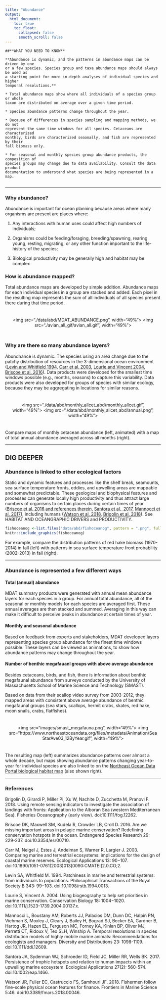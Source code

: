 ```yaml
---
title: "Abundance"
output:
  html_document:
    toc: true
    toc_float:
      collapsed: false
      smooth_scroll: false
---
```

<script defer src="https://use.fontawesome.com/releases/v5.0.13/js/all.js" integrity="sha384-xymdQtn1n3lH2wcu0qhcdaOpQwyoarkgLVxC/wZ5q7h9gHtxICrpcaSUfygqZGOe" crossorigin="anonymous"></script>

<link rel="stylesheet" href="https://use.fontawesome.com/releases/v5.0.13/css/all.css" integrity="sha384-DNOHZ68U8hZfKXOrtjWvjxusGo9WQnrNx2sqG0tfsghAvtVlRW3tvkXWZh58N9jp" crossorigin="anonymous">

```block

##**WHAT YOU NEED TO KNOW**  

**Abundance is dynamic, and the patterns in abundance maps can be driven by one 
or a few species. Species group and taxa abundance maps should always be used as 
a starting point for more in-depth analyses of individual species and higher 
temporal resolutions.**  

* Total abundance maps show where all individuals of a species group or whole 
taxon are distributed on average over a given time period.

* Species abundance patterns change throughout the year.  

* Because of differences in species sampling and mapping methods, we do not 
represent the same time windows for all species. Cetaceans are characterized 
monthly, birds are characterized seaonally, and fish are represented by their 
fall biomass only.  

* For seasonal and monthly species group abundance products, the composition of 
species groups may change due to data availability. Consult the data product 
documentation to understand what species are being represented in a map.  


```

***
### Why abundance?

Abundance is important for ocean planning because areas where many organisms are 
present are places where:  

1. Any interactions with human uses could affect high numbers of individuals;  

2. Organisms could be feeding/foraging, breeding/spawning, rearing young, resting, 
migrating, or any other function important to the life-history of the species;  

3. Biological productivity may be generally high and habitat may be complex  

### How is abundance mapped?
Total abundance maps are developed by simple addition. Abundance maps for each 
individual species in a group are stacked and added. Each pixel in the resulting 
map represents the sum of all individuals of all species present there during 
that time period.  

<div style="text-align: center; padding: 10px">
<img src="./data/abd/MDAT_ABUNDANCE.png", width="49%"> 
<img src="./avian_all_gif/avian_all.gif", width="49%">
</div>  

### Why are there so many abundance layers?
Abundnance is dynamic. The species using an area change due to the patchy 
distribution of resources in the 3-dimensional ocean environment 
([Levin and Whitfield 1994](#references), [Carr et al. 2003](#references), 
[Lourie and Vincent 2004](#references), [Briscoe et al. 2016](#references)). 
Data products were developed for the smallest time windows possible (e.g.,
months, seasons) to capture this variability. Data products were also developed 
for groups of species with similar ecology, because they may be aggregating in 
locations for similar reasons.  

<div style="text-align: center; padding: 10px">
<img src="./data/abd/monthly_allcet_abd/monthly_allcet.gif", width="49%"> 
<img src="./data/abd/monthly_allcet_abd/annual.png", width="49%">
</div>

Compare maps of monthly cetacean abundance (left, animated) with a map of total
annual abundance averaged across all months (right).  

***

## DIG DEEPER

### Abundance is linked to other ecological factors
Static and dynamic features and processes like the shelf break, seamounts, sea 
surface temperature fronts, eddies, and upwelling areas are mappable and 
somewhat predictable. These geological and biophysical features and processes 
can generate locally high productivity and thus attract large numbers of 
organisms to certain places during certain times of year 
([Briscoe et al. 2016 and references therein](#references), [Santora et al. 
2017](#references), [Mannocci et al. 2017](#references)), including humans 
([Watson et al. 2018](#references), [Brigolin et al. 2018](#references)). See 
HABITAT AND OCEANGRAPHIC DRIVERS and PRODUCTIVITY.  

```r

fishoceanog <-list.files("data/abd/fishoceanog", pattern = ".png", full.names = TRUE)
knitr::include_graphics(fishoceanog)

```


For example, compare the distribution patterns of red hake biomass (1970-2014) in fall (left) with 
patterns in sea surface temperature front probability (2002-2013) in fall (right).  
   
***  

### Abundance is represented a few different ways

#### Total (annual) abundance
MDAT summary products were generated with annual mean abundance layers for each 
species in a group. For annual total abundance, all of the seasonal or monthly 
models for each species are averaged first. These annual averages are then 
stacked and summed. Averaging in this way can make it difficult to perceive peaks 
in abundance at certain times of year.

#### Monthly and seasonal abundance
Based on feedback from experts and stakeholders, MDAT developed layers 
representing species group abundance for the finest time windows possible. These 
layers can be viewed as animations, to show how abundance patterns may change 
throughout the year.  

#### Number of benthic megafauanl groups with above average abundance
Besides cetaceans, birds, and fish, there is information about benthic 
megafaunal abundance from surveys conducted by the University of Massachusetts 
School of Marine Science and Technology (SMAST).  

Based on data from their scallop video survey from 2003-2012, they mapped areas 
with consistent above average abundance of benthic megafaunal groups (sea stars, 
scallops, hermit crabs, skates, red hake, moon snails, crabs, flatfishes).    

<div style="text-align: center; padding: 10px">
<img src="images/smast_megafauna.png", width="49%">
<img src="https://www.northeastoceandata.org/files/metadata/Animation/SeaStarAve03_12ByYear.gif", width="49%">
</div>  

The resulting map (left) summarizes abundance patterns over almost a whole 
decade, but maps showing abundance patterns changing year-to-year for individual 
species are also linked to on the [Northeast Ocean Data Portal biological habitat map](https://www.northeastoceandata.org/data-explorer/?habitat|biological) 
(also shown right).

***

### References
Brigolin D, Girardi P, Miller PI, Xu W, Nachite D, Zucchetta M, Pranovi F. 2018. 
Using remote sensing indicators to investigate the association of landings with 
fronts: Application to the Alboran Sea (western Mediterranean Sea). Fisheries 
Oceanography (early view). doi:10.1111/fog.12262.  

<i class="fas fa-unlock"></i> Briscoe DK, Maxwell SM, Kudela R, Crowder LB, 
Croll D. 2016. Are we missing important areas in pelagic marine conservation? 
Redefining conservation hotspots in the ocean. Endangered Species Research 29: 
229-237. doi:10.3354/esr00710.  

<i class="fas fa-unlock"></i> Carr M, Neigel J, Estes J, Andelman S, Warner R, 
Largier J. 2003. Comparing marine and terrestrial ecosystems: implications for 
the design of coastal marine reserves. Ecological Applications 13: 90−107. doi:10.1890/1051-0761(2003)013[0090:CMATEI]2.0.CO;2.  

Levin SA, Whitfield M. 1994. Patchiness in marine and terrestrial systems: from 
individuals to populations. Philosophical Transactions of the Royal Society B 
343: 99−103. doi:10.1098/rstb.1994.0013.  

Lourie S, Vincent A. 2004. Using biogeography to help set priorities in marine 
conservation. Conservation Biology 18: 1004−1020. doi:10.1111/j.1523-1739.2004.00137.x.  

<i class="fas fa-unlock"></i> Mannocci L, Boustany AM, Roberts JJ, Palacios DM, 
Dunn DC, Halpin PN, Viehman S, Moxley J, Cleary J, Bailey H, Bograd SJ, Becker EA, 
Gardner B, Hartog JR, Hazen EL, Ferguson MC, Forney KA, Kinlan BP, Oliver MJ, 
Perretti CT, Ridoux V, Teo SLH, Winship A. Temporal resolutions in species 
distribution models of highly mobile marine animals: Recommendations for 
ecologists and managers. Diversity and Distributions 23: 1098-1109. 
doi:10.1111/ddi.12609.  

Santora JA, Syderman WJ, Schroeder ID, Field JC, Miller RR, Wells BK. 2017. 
Persistence of trophic hotspots and relation to human impacts within an upwelling 
marine ecosystem. Ecological Applications 27(2): 560-574. doi:10.1002/eap.1466.  

<i class="fas fa-unlock"></i> Watson JR, Fuller EC, Castruccio FS, Samhouri JF. 
2018. Fishermen follow fine-scale physical ocean features for finance. Frontiers 
in Marine Science 5:46. doi:10.3389/fmars.2018.00046.  